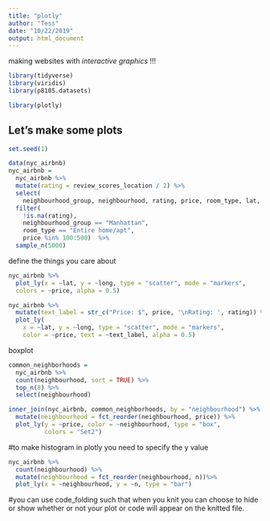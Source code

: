 ```yaml
---
title: "plotly"
author: "Tess"
date: "10/22/2019"
output: html_document
---
```

making websites with _interactive graphics_ !!!

```r
library(tidyverse)
library(viridis)
library(p8105.datasets)

library(plotly)
```


## Let's make some plots
```r
set.seed(1)

data(nyc_airbnb)
nyc_airbnb = 
  nyc_airbnb %>% 
  mutate(rating = review_scores_location / 2) %>%
  select(
    neighbourhood_group, neighbourhood, rating, price, room_type, lat, long) %>%
  filter(
    !is.na(rating), 
    neighbourhood_group == "Manhattan",
    room_type == "Entire home/apt",
    price %in% 100:500)  %>% 
  sample_n(5000)
```

define the things you care about
```r
nyc_airbnb %>%
  plot_ly(x = ~lat, y = ~long, type = "scatter", mode = "markers", 
  colors = ~price, alpha = 0.5)
```


```r
nyc_airbnb %>%
  mutate(text_label = str_c("Price: $", price, '\nRating: ', rating)) %>% 
  plot_ly(
    x = ~lat, y = ~long, type = "scatter", mode = "markers",
    color = ~price, text = ~text_label, alpha = 0.5)
```

boxplot
```r
common_neighborhoods =
  nyc_airbnb %>% 
  count(neighbourhood, sort = TRUE) %>% 
  top_n(8) %>% 
  select(neighbourhood)

inner_join(nyc_airbnb, common_neighborhoods, by = "neighbourhood") %>% 
  mutate(neighbourhood = fct_reorder(neighbourhood, price)) %>% 
  plot_ly(y = ~price, color = ~neighbourhood, type = "box",
          colors = "Set2")
```

#to make histogram in plotly you need to specify the y value 
```r
nyc_airbnb %>%
  count(neighbourhood) %>%
  mutate(neighbourhood = fct_reorder(neighbourhood, n))%>%
  plot_ly(x = ~neighbourhood, y = ~n, type = "bar") 
```

#you can use code_folding such that when you knit you can choose to hide or show whether or not your plot or code will appear on the knitted file. 
